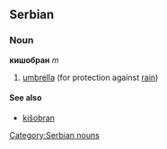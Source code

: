 ==Serbian==
===Noun===
'''кишобран''' ''m''
#[[umbrella]] (for protection against [[rain]])
====See also====
*[[kišobran]]
[[Category:Serbian nouns]]